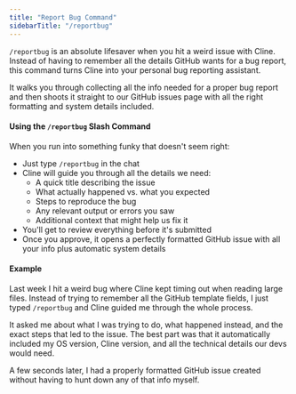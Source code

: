 ```yaml
---
title: "Report Bug Command"
sidebarTitle: "/reportbug"
---
```


`/reportbug` is an absolute lifesaver when you hit a weird issue with Cline. Instead of having to remember all the details GitHub wants for a bug report, this command turns Cline into your personal bug reporting assistant.

It walks you through collecting all the info needed for a proper bug report and then shoots it straight to our GitHub issues page with all the right formatting and system details included.

#### Using the `/reportbug` Slash Command

When you run into something funky that doesn't seem right:

-   Just type `/reportbug` in the chat
-   Cline will guide you through all the details we need:
    -   A quick title describing the issue
    -   What actually happened vs. what you expected
    -   Steps to reproduce the bug
    -   Any relevant output or errors you saw
    -   Additional context that might help us fix it
-   You'll get to review everything before it's submitted
-   Once you approve, it opens a perfectly formatted GitHub issue with all your info plus automatic system details

#### Example

Last week I hit a weird bug where Cline kept timing out when reading large files. Instead of trying to remember all the GitHub template fields, I just typed `/reportbug` and Cline guided me through the whole process.

It asked me about what I was trying to do, what happened instead, and the exact steps that led to the issue. The best part was that it automatically included my OS version, Cline version, and all the technical details our devs would need.

A few seconds later, I had a properly formatted GitHub issue created without having to hunt down any of that info myself.
